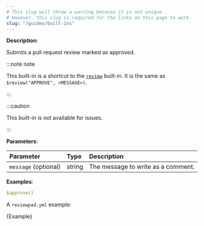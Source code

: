 ```yaml
---
# This slug will throw a warning because it is not unique.
# However, this slug is required for the links on this page to work.
slug: "/guides/built-ins"
---
```



**Description**:

Submits a pull request review marked as approved.

:::note note

This built-in is a shortcut to the [`review`](./built-ins#review) built-in.
It is the same as `$review("APPROVE", <MESSAGE>)`.

:::

:::caution

This built-in is not available for issues.

:::

**Parameters**:

| Parameter            | Type    | Description                        |
| :------------------- | :------ | :--------------------------------- |
| `message` (optional) | string  | The message to write as a comment. |

**Examples**:

```yml
$approve()
```

A `reviewpad.yml` example:

<CodeBlock language="yml" title="reviewpad.yml">{Example}</CodeBlock>
